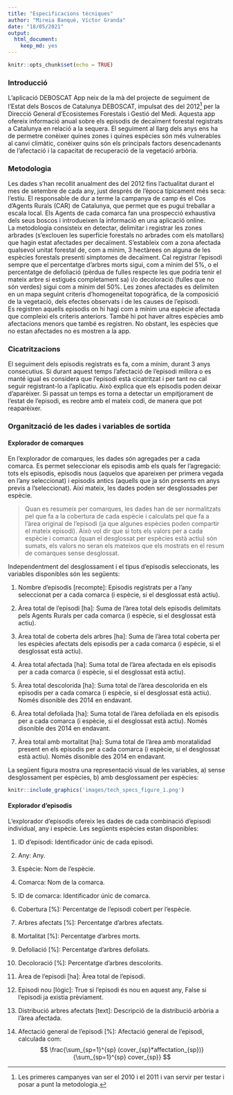 ```yaml
---
title: "Especificacions tècniques"
author: "Mireia Banqué, Víctor Granda"
date: "18/05/2021"
output: 
  html_document: 
    keep_md: yes
---
```


```r
knitr::opts_chunk$set(echo = TRUE)
```

### Introducció

L'aplicació DEBOSCAT App neix de la mà del projecte de seguiment de l'Estat dels Boscos de Catalunya DEBOSCAT,
impulsat des del 2012[^1] per la Direcció General d'Ecosistemes Forestals i Gestió del Medi. Aquesta app ofereix
informació anual sobre els episodis de decaïment forestal registrats a Catalunya en relació a la sequera. El
seguiment al llarg dels anys ens ha de permetre conèixer quines zones i quines espècies són més vulnerables al
canvi climàtic,  conèixer quins són els principals factors desencadenants de l’afectació i la capacitat de
recuperació de la vegetació arbòria.

### Metodologia

Les dades s'han recollit anualment des del 2012 fins l'actualitat durant el mes de setembre de cada any, just
després de l'època típicament més seca: l'estiu. El responsable de dur a terme la campanya de camp és el Cos
d'Agents Rurals (CAR) de Catalunya, que permet que es pugui treballar a escala local. Els Agents de cada comarca
fan una prospecció exhaustiva dels seus boscos i introdueixen la informació en una aplicació online.  
La metodologia consisteix en detectar, delimitar i registrar les zones arbrades (s’exclouen les superfície
forestals no arbrades com els matollars) que hagin estat afectades per decaïment.  S’estableix com a zona
afectada qualsevol unitat forestal de, com a mínim, 3 hectàrees on alguna de les espècies forestals presenti
símptomes de decaïment. Cal registrar l'episodi sempre que el percentatge d’arbres morts sigui, com a mínim
del 5%, o el percentatge de defoliació (pèrdua de fulles respecte les que podria tenir el mateix arbre si
estigués completament sa) i/o decoloració (fulles que no són verdes) sigui com a mínim del 50%. Les zones
afectades es delimiten en un mapa seguint criteris d’homogeneïtat topogràfica, de la composició de la vegetació,
dels efectes observats i de les causes de l’episodi.  
Es registren aquells episodis on hi hagi com a mínim una espècie afectada que compleixi els criteris anteriors.
També hi pot haver altres espècies amb afectacions menors que també es registren. No obstant, les espècies que
no estan afectades no es mostren a la app.

### Cicatritzacions

El seguiment dels episodis registrats es fa, com a mínim, durant 3 anys consecutius. Si durant aquest temps
l'afectació de l'episodi millora o es manté igual es considera que l'episodi està cicatritzat i per tant no
cal seguir registrant-lo a l'aplicatiu. Això explica que els episodis poden deixar d'aparèixer. Si passat un
temps es torna a detectar un empitjorament de l'estat de l'episodi, es reobre amb el mateix codi, de manera
que pot reaparèixer.

### Organització de les dades i variables de sortida

#### Explorador de comarques

En l'explorador de comarques, les dades són agregades per a cada comarca. Es permet seleccionar els episodis
amb els quals fer l'agregació: tots els episodis, episodis nous (aquelos que apareixen per primera vegada
en l'any seleccionat) i episodis antics (aquells que ja són presents en anys previs a l'seleccionat).
Així mateix, les dades poden ser desglossades per espècie.

  > Quan es resumeix per comarques, les dades han de ser normalitzats pel que fa a la cobertura de cada
   espècie i calculats pel que fa a l'àrea original de l'episodi (ja que algunes espècies poden
   compartir el mateix episodi). Això vol dir que si tots els valors per a cada espècie i comarca
   (quan el desglossat per espècies està actiu) són sumats, els valors no seran els mateixos que els
   mostrats en el resum de comarques sense desglossat.

Independentment del desglossament i el tipus d'episodis seleccionats, les variables disponibles són les
següents:

1. Nombre d'episodis [recompte]: Episodis registrats per a l'any seleccionat per a cada comarca (i espècie,
  si el desglossat està actiu).

1. Àrea total de l'episodi [ha]: Suma de l'àrea total dels episodis delimitats pels Agents Rurals per
  cada comarca (i espècie, si el desglossat està actiu).
  
1. Àrea total de coberta dels arbres [ha]: Suma de l'àrea total coberta per les espècies afectats dels
  episodis per a cada comarca (i espècie, si el desglossat està actiu).
  
1. Àrea total afectada [ha]: Suma total de l'àrea afectada en els episodis per a cada comarca (i espècie, si el
  desglossat està actiu).

1. Àrea total descolorida [ha]: Suma total de l'àrea descolorida en els episodis per a cada comarca (i espècie,
  si el desglossat està actiu). Només disonible des 2014 en endavant.
  
1. Àrea total defoliada [ha]: Suma total de l'àrea defoliada en els episodis per a cada comarca (i espècie,
  si el desglossat està actiu). Només disonible des 2014 en endavant.
  
1. Àrea total amb mortalitat [ha]: Suma total de l'àrea amb moratalidad present en els episodis per a cada
  comarca (i espècie, si el desglossat està actiu). Només disonible des 2014 en endavant.

La següent figura mostra una representació visual de les variables, a) sense desglossament per espècies, b) amb
desglossament per espècies:


```r
knitr::include_graphics('images/tech_specs_figure_1.png')
```

#### Explorador d'episodis

L'explorador d'episodis ofereix les dades de cada combinació d'episodi individual, any i espècie. Les
següents espècies estan disponibles:

1. ID d'episodi: Identificador únic de cada episodi.

1. Any: Any.

1. Espècie: Nom de l'espècie.

1. Comarca: Nom de la comarca.

1. ID de comarca: Identificador únic de comarca.

1. Cobertura [%]: Percentatge de l'episodi cobert per l'espècie.

1. Arbres afectats [%]: Percentatge d'arbres afectats.

1. Mortalitat [%]: Percentatge d'arbres morts.

1. Defoliació [%]: Percentatge d'arbres defoliats.

1. Decoloració [%]: Percentatge d'arbres descolorits.

1. Àrea de l'episodi [ha]: Àrea total de l'episodi.

1. Episodi nou [lògic]: True si l'episodi és nou en aquest any, False si l'episodi ja existia prèviament.

1. Distribució arbres afectats [text]: Descripció de la distribució arbòria a l'àrea afectada.

1. Afectació general de l'episodi [%]: Afectació general de l'episodi, calculada com:
  $$
  \frac{\sum_{sp=1}^{sp} (cover_{sp}*affectation_{sp})}{\sum_{sp=1}^{sp} cover_{sp}}
  $$





[^1]: Les primeres campanyes van ser el 2010 i el 2011 i van servir per testar i posar a punt la metodologia.
